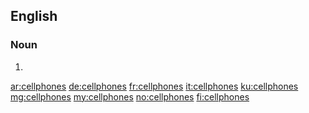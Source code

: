 ==English==

===Noun===
{{head|en|plural}}

# {{plural of|cellphone|lang=en}}

[[ar:cellphones]]
[[de:cellphones]]
[[fr:cellphones]]
[[it:cellphones]]
[[ku:cellphones]]
[[mg:cellphones]]
[[my:cellphones]]
[[no:cellphones]]
[[fi:cellphones]]